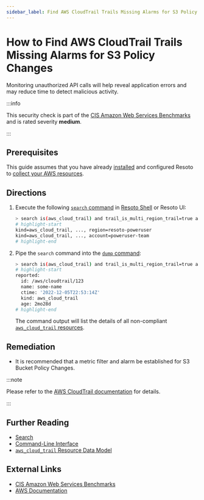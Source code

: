 ```yaml
---
sidebar_label: Find AWS CloudTrail Trails Missing Alarms for S3 Policy Changes
---
```


# How to Find AWS CloudTrail Trails Missing Alarms for S3 Policy Changes

Monitoring unauthorized API calls will help reveal application errors and may reduce time to detect malicious activity.

:::info

This security check is part of the [CIS Amazon Web Services Benchmarks](https://cisecurity.org/benchmark/amazon_web_services) and is rated severity **medium**.

:::

## Prerequisites

This guide assumes that you have already [installed](../../../getting-started/install-resoto/index.mdx) and configured Resoto to [collect your AWS resources](../../../how-to-guides/data-sources/collect-aws-resource-data.mdx).

## Directions

1. Execute the following [`search` command](../../../reference/cli/search-commands/search.mdx) in [Resoto Shell](../../../reference/components/shell.mdx) or Resoto UI:

   ```bash
   > search is(aws_cloud_trail) and trail_is_multi_region_trail=true and trail_status.is_logging=true with(empty, --> is(aws_cloudwatch_log_group) with(any, --> is(aws_cloudwatch_metric_filter) and filter_pattern~"\s*\$\.eventSource\s*=\s*s3.amazonaws.com.+\$\.eventName\s*=\s*PutBucketAcl.+\$\.eventName\s*=\s*PutBucketPolicy.+\$\.eventName\s*=\s*PutBucketCors.+\$\.eventName\s*=\s*PutBucketLifecycle.+\$\.eventName\s*=\s*PutBucketReplication.+\$\.eventName\s*=\s*DeleteBucketPolicy.+\$\.eventName\s*=\s*DeleteBucketCors.+\$\.eventName\s*=\s*DeleteBucketLifecycle.+\$\.eventName\s*=\s*DeleteBucketReplication"))
   # highlight-start
   ​kind=aws_cloud_trail, ..., region=resoto-poweruser
   ​kind=aws_cloud_trail, ..., account=poweruser-team
   # highlight-end
   ```

2. Pipe the `search` command into the [`dump` command](../../../reference/cli/format-commands/dump.mdx):

   ```bash
   > search is(aws_cloud_trail) and trail_is_multi_region_trail=true and trail_status.is_logging=true with(empty, --> is(aws_cloudwatch_log_group) with(any, --> is(aws_cloudwatch_metric_filter) and filter_pattern~"\s*\$\.eventSource\s*=\s*s3.amazonaws.com.+\$\.eventName\s*=\s*PutBucketAcl.+\$\.eventName\s*=\s*PutBucketPolicy.+\$\.eventName\s*=\s*PutBucketCors.+\$\.eventName\s*=\s*PutBucketLifecycle.+\$\.eventName\s*=\s*PutBucketReplication.+\$\.eventName\s*=\s*DeleteBucketPolicy.+\$\.eventName\s*=\s*DeleteBucketCors.+\$\.eventName\s*=\s*DeleteBucketLifecycle.+\$\.eventName\s*=\s*DeleteBucketReplication")) | dump
   # highlight-start
   ​reported:
   ​  id: /aws/cloudtrail/123
   ​  name: some-name
   ​  ctime: '2022-12-05T22:53:14Z'
   ​  kind: aws_cloud_trail
   ​  age: 2mo28d
   # highlight-end
   ```

   The command output will list the details of all non-compliant [`aws_cloud_trail` resources](../../../reference/unified-data-model/aws.mdx#aws_cloud_trail).

## Remediation

- It is recommended that a metric filter and alarm be established for S3 Bucket Policy Changes.

:::note

Please refer to the [AWS CloudTrail documentation](https://docs.aws.amazon.com/awscloudtrail/latest/userguide/cloudwatch-alarms-for-cloudtrail.html) for details.

:::

## Further Reading

- [Search](../../../reference/search/index.mdx)
- [Command-Line Interface](../../../reference/cli/index.mdx)
- [`aws_cloud_trail` Resource Data Model](../../../reference/unified-data-model/aws.mdx#aws_cloud_trail)

## External Links

- [CIS Amazon Web Services Benchmarks](https://cisecurity.org/benchmark/amazon_web_services)
- [AWS Documentation](https://docs.aws.amazon.com/awscloudtrail/latest/userguide/cloudwatch-alarms-for-cloudtrail.html)
